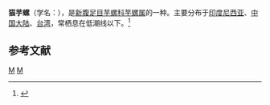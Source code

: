 {{Speciesbox 
| taxon = Conus catus
| authority = Hwass, 1792
| image = Conus catus 001.jpg
}}
'''猫芋螺'''（学名：''{{lang|la|Conus catus}}''），是[[新腹足目|新腹足目]][[芋螺科|芋螺科]][[芋螺属|芋螺属]]的一种。主要分布于[[印度尼西亚|印度尼西亚]]、[[中国大陆|中国大陆]]、[[台湾|台湾]]，常栖息在低潮线以下。<ref>{{cite web|url=http://shell.sinica.edu.tw/chinese/shellbase_detail.php?science_no=1531|title=国际贝库：猫芋螺|publisher=台湾贝类资料库|accessdate=2009-08-11|archive-date=2016-03-04|archive-url=https://web.archive.org/web/20160304090956/http://shell.sinica.edu.tw/chinese/shellbase_detail.php?science_no=1531|dead-url=no}}</ref>

== 参考文献 ==
{{reflist}}
{{Commons category|Conus catus}}
{{Taxonbar|from=Q913419}}

[[Category:芋螺属|M]]
[[Category:1792年描述的动物|M]]
